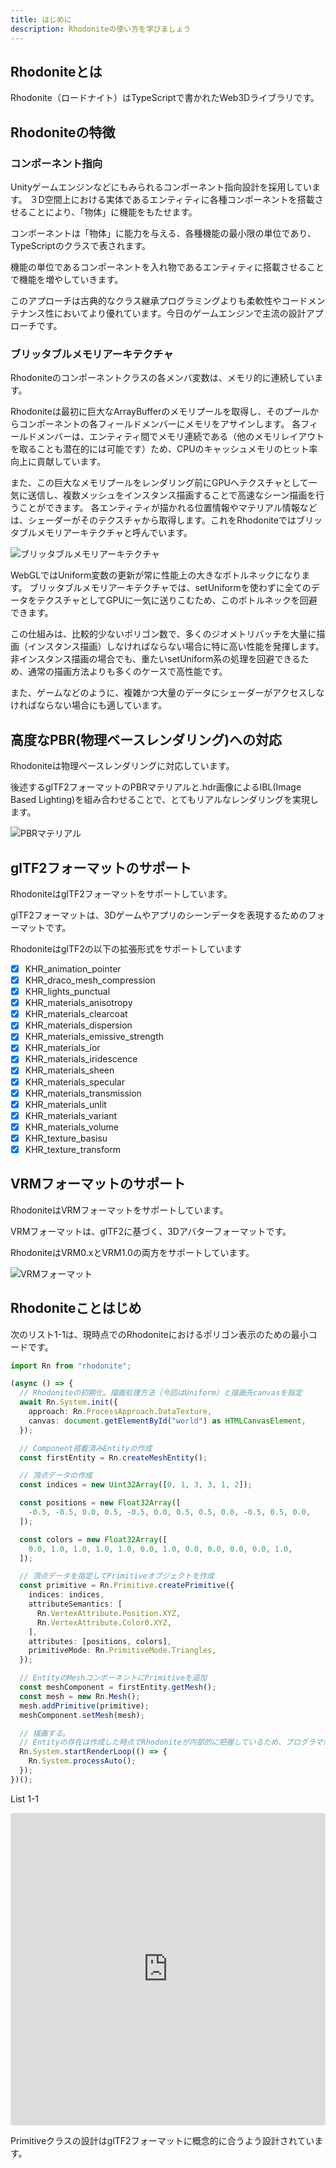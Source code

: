 ```yaml
---
title: はじめに
description: Rhodoniteの使い方を学びましょう
---
```



<DocLayout>

## Rhodoniteとは

Rhodonite（ロードナイト）はTypeScriptで書かれたWeb3Dライブラリです。

## Rhodoniteの特徴

### コンポーネント指向

Unityゲームエンジンなどにもみられるコンポーネント指向設計を採用しています。
３D空間上における実体であるエンティティに各種コンポーネントを搭載させることにより、「物体」に機能をもたせます。

コンポーネントは「物体」に能力を与える、各種機能の最小限の単位であり、TypeScriptのクラスで表されます。

機能の単位であるコンポーネントを入れ物であるエンティティに搭載させることで機能を増やしていきます。

このアプローチは古典的なクラス継承プログラミングよりも柔軟性やコードメンテナンス性においてより優れています。今日のゲームエンジンで主流の設計アプローチです。

### ブリッタブルメモリアーキテクチャ

Rhodoniteのコンポーネントクラスの各メンバ変数は、メモリ的に連続しています。

Rhodoniteは最初に巨大なArrayBufferのメモリプールを取得し、そのプールからコンポーネントの各フィールドメンバーにメモリをアサインします。
各フィールドメンバーは、エンティティ間でメモリ連続である（他のメモリレイアウトを取ることも潜在的には可能です）ため、CPUのキャッシュメモリのヒット率向上に貢献しています。

また、この巨大なメモリプールをレンダリング前にGPUへテクスチャとして一気に送信し、複数メッシュをインスタンス描画することで高速なシーン描画を行うことができます。
各エンティティが描かれる位置情報やマテリアル情報などは、シェーダーがそのテクスチャから取得します。これをRhodoniteではブリッタブルメモリアーキテクチャと呼んでいます。

![ブリッタブルメモリアーキテクチャ](../../../../assets/RhodoniteMemoryModel.png)

WebGLではUniform変数の更新が常に性能上の大きなボトルネックになります。
ブリッタブルメモリアーキテクチャでは、setUniformを使わずに全てのデータをテクスチャとしてGPUに一気に送りこむため、このボトルネックを回避できます。

この仕組みは、比較的少ないポリゴン数で、多くのジオメトリバッチを大量に描画（インスタンス描画）しなければならない場合に特に高い性能を発揮します。
非インスタンス描画の場合でも、重たいsetUniform系の処理を回避できるため、通常の描画方法よりも多くのケースで高性能です。

また、ゲームなどのように、複雑かつ大量のデータにシェーダーがアクセスしなければならない場合にも適しています。

## 高度なPBR(物理ベースレンダリング)への対応

Rhodoniteは物理ベースレンダリングに対応しています。

後述するglTF2フォーマットのPBRマテリアルと.hdr画像によるIBL(Image Based Lighting)を組み合わせることで、とてもリアルなレンダリングを実現します。

![PBRマテリアル](../../../../assets/screenshot_pbr.jpg)

## glTF2フォーマットのサポート

RhodoniteはglTF2フォーマットをサポートしています。

glTF2フォーマットは、3Dゲームやアプリのシーンデータを表現するためのフォーマットです。

RhodoniteはglTF2の以下の拡張形式をサポートしています

- [x] KHR_animation_pointer
- [x] KHR_draco_mesh_compression
- [x] KHR_lights_punctual
- [x] KHR_materials_anisotropy
- [x] KHR_materials_clearcoat
- [x] KHR_materials_dispersion
- [x] KHR_materials_emissive_strength
- [x] KHR_materials_ior
- [x] KHR_materials_iridescence
- [x] KHR_materials_sheen
- [x] KHR_materials_specular
- [x] KHR_materials_transmission
- [x] KHR_materials_unlit
- [x] KHR_materials_variant
- [x] KHR_materials_volume
- [x] KHR_texture_basisu
- [x] KHR_texture_transform

## VRMフォーマットのサポート

RhodoniteはVRMフォーマットをサポートしています。

VRMフォーマットは、glTF2に基づく、3Dアバターフォーマットです。

RhodoniteはVRM0.xとVRM1.0の両方をサポートしています。

![VRMフォーマット](../../../../assets/screenshot_vrm.jpg)

## Rhodoniteことはじめ

次のリスト1-1は、現時点でのRhodoniteにおけるポリゴン表示のための最小コードです。

```typescript
import Rn from "rhodonite";

(async () => {
  // Rhodoniteの初期化。描画処理方法（今回はUniform）と描画先canvasを指定
  await Rn.System.init({
    approach: Rn.ProcessApproach.DataTexture,
    canvas: document.getElementById("world") as HTMLCanvasElement,
  });

  // Component搭載済みEntityの作成
  const firstEntity = Rn.createMeshEntity();

  // 頂点データの作成
  const indices = new Uint32Array([0, 1, 3, 3, 1, 2]);

  const positions = new Float32Array([
    -0.5, -0.5, 0.0, 0.5, -0.5, 0.0, 0.5, 0.5, 0.0, -0.5, 0.5, 0.0,
  ]);

  const colors = new Float32Array([
    0.0, 1.0, 1.0, 1.0, 1.0, 0.0, 1.0, 0.0, 0.0, 0.0, 0.0, 1.0,
  ]);

  // 頂点データを指定してPrimitiveオブジェクトを作成
  const primitive = Rn.Primitive.createPrimitive({
    indices: indices,
    attributeSemantics: [
      Rn.VertexAttribute.Position.XYZ,
      Rn.VertexAttribute.Color0.XYZ,
    ],
    attributes: [positions, colors],
    primitiveMode: Rn.PrimitiveMode.Triangles,
  });

  // EntityのMeshコンポーネントにPrimitiveを追加
  const meshComponent = firstEntity.getMesh();
  const mesh = new Rn.Mesh();
  mesh.addPrimitive(primitive);
  meshComponent.setMesh(mesh);

  // 描画する。
  // Entityの存在は作成した時点でRhodoniteが内部的に把握しているため、プログラマが明示的にシステムにEntityを登録する必要はありません。
  Rn.System.startRenderLoop(() => {
    Rn.System.processAuto();
  });
})();
```
List 1-1

<iframe src="https://codesandbox.io/embed/j5pyv8?view=preview&module=%2Fsrc%2Findex.ts"
    style="width:100%; height: 500px; border:0; border-radius: 4px; overflow:hidden;"
    title="Rhodonite_example"
    allow="accelerometer; ambient-light-sensor; camera; encrypted-media; geolocation; gyroscope; hid; microphone; midi; payment; usb; vr; xr-spatial-tracking"
    sandbox="allow-forms allow-modals allow-popups allow-presentation allow-same-origin allow-scripts"
></iframe>

Primitiveクラスの設計はglTF2フォーマットに概念的に合うよう設計されています。

</DocLayout>
